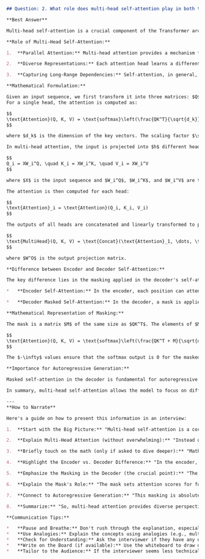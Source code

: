 ```markdown
## Question: 2. What role does multi-head self-attention play in both the encoder and decoder? How does the masked self-attention in the decoder differ from that in the encoder?

**Best Answer**

Multi-head self-attention is a crucial component of the Transformer architecture, playing a vital role in both the encoder and decoder. It allows the model to attend to different parts of the input sequence and capture various relationships and dependencies. The key idea is to project the input into multiple subspaces (heads) and perform self-attention independently in each subspace. This enables the model to learn diverse representations and attend to different aspects of the input sequence simultaneously.

**Role of Multi-Head Self-Attention:**

1.  **Parallel Attention:** Multi-head attention provides a mechanism for the model to attend to different parts of the input sequence in parallel. This is achieved by splitting the input into multiple heads and computing attention independently for each head.

2.  **Diverse Representations:** Each attention head learns a different set of weights, allowing the model to capture diverse relationships and dependencies between input elements.  The concatenation of these diverse representations creates a richer, more expressive representation of the input sequence.

3.  **Capturing Long-Range Dependencies:** Self-attention, in general, allows the model to directly attend to any part of the input sequence, regardless of the distance. Multi-head attention amplifies this capability by providing multiple perspectives on these dependencies.

**Mathematical Formulation:**

Given an input sequence, we first transform it into three matrices: $Q$ (query), $K$ (key), and $V$ (value).
For a single head, the attention is computed as:

$$
\text{Attention}(Q, K, V) = \text{softmax}\left(\frac{QK^T}{\sqrt{d_k}}\right)V
$$

where $d_k$ is the dimension of the key vectors. The scaling factor $\sqrt{d_k}$ is used to prevent the dot products from becoming too large, which can lead to small gradients after the softmax.

In multi-head attention, the input is projected into $h$ different heads:

$$
Q_i = XW_i^Q, \quad K_i = XW_i^K, \quad V_i = XW_i^V
$$

where $X$ is the input sequence and $W_i^Q$, $W_i^K$, and $W_i^V$ are the projection matrices for the $i$-th head.

The attention is then computed for each head:

$$
\text{Attention}_i = \text{Attention}(Q_i, K_i, V_i)
$$

The outputs of all heads are concatenated and linearly transformed to produce the final output:

$$
\text{MultiHead}(Q, K, V) = \text{Concat}(\text{Attention}_1, \dots, \text{Attention}_h)W^O
$$

where $W^O$ is the output projection matrix.

**Difference between Encoder and Decoder Self-Attention:**

The key difference lies in the masking applied in the decoder's self-attention mechanism.

*   **Encoder Self-Attention:** In the encoder, each position can attend to all positions in the input sequence. There is no masking applied. The encoder is responsible for understanding the full context of the input.

*   **Decoder Masked Self-Attention:** In the decoder, a mask is applied to prevent each position from attending to future positions. This is crucial for autoregressive generation, where the model generates the output sequence one token at a time, conditioned on the previously generated tokens. The mask ensures that the prediction for a given position only depends on the known outputs at previous positions.  Without this mask, the decoder could "cheat" by looking at future tokens, rendering the training process useless for autoregressive generation.

**Mathematical Representation of Masking:**

The mask is a matrix $M$ of the same size as $QK^T$. The elements of $M$ are set to $-\infty$ for the positions that should be masked and $0$ otherwise. The attention calculation in the decoder becomes:

$$
\text{Attention}(Q, K, V) = \text{softmax}\left(\frac{QK^T + M}{\sqrt{d_k}}\right)V
$$

The $-\infty$ values ensure that the softmax output is 0 for the masked positions, effectively preventing attention to those positions.

**Importance for Autoregressive Generation:**

Masked self-attention in the decoder is fundamental for autoregressive generation. It ensures that the model learns to predict the next token based only on the tokens generated so far, mimicking the real-world scenario where the future is unknown. This enables the model to generate coherent and contextually relevant sequences.

In summary, multi-head self-attention allows the model to focus on different parts of the input sequence simultaneously, while the masking in the decoder prevents information leakage and ensures proper autoregressive generation. These features are key to the Transformer's success in various NLP tasks.

---
**How to Narrate**

Here's a guide on how to present this information in an interview:

1.  **Start with the Big Picture:** "Multi-head self-attention is a core component of Transformers, enabling the model to capture complex relationships within sequences. It’s used in both the encoder and decoder, but with a critical difference in the decoder: masking."

2.  **Explain Multi-Head Attention (without overwhelming):** "Instead of performing a single attention calculation, we project the input into multiple 'heads'. Each head learns different relationships, allowing the model to attend to the input from various perspectives simultaneously.  Think of it as having multiple experts looking at the data, each focusing on something different."

3.  **Briefly touch on the math (only if asked to dive deeper):** "Mathematically, we're projecting the input into Query, Key, and Value matrices for each head, calculating attention using the softmax function on $QK^T$, scaling by $\sqrt{d_k}$ to stabilize training, and then concatenating the results from each head." (Write the attention equation $$ \text{Attention}(Q, K, V) = \text{softmax}\left(\frac{QK^T}{\sqrt{d_k}}\right)V$$ on whiteboard, if available)

4.  **Highlight the Encoder vs. Decoder Difference:** "In the encoder, each position can attend to all other positions. This allows the encoder to fully understand the context of the input."

5.  **Emphasize the Masking in the Decoder (the crucial point):** "The decoder is where masking comes in.  Because the decoder generates the output sequence one token at a time *auto-regressively*, we *must* prevent it from 'peeking' at future tokens during training. We do this by applying a mask to the attention scores."

6.  **Explain the Mask's Role:** "The mask sets attention scores for future positions to negative infinity (or a very large negative number). This forces the softmax to output zero probability for those positions, effectively ignoring them. This ensures the decoder learns to predict each token conditioned only on the tokens it has already generated." (If asked, write down the attention equation $$ \text{Attention}(Q, K, V) = \text{softmax}\left(\frac{QK^T + M}{\sqrt{d_k}}\right)V$$ to show the effect of mask $M$.)

7.  **Connect to Autoregressive Generation:** "This masking is absolutely essential for autoregressive generation because it mimics how we generate sequences in the real world – one step at a time, without knowing the future. Without masking, the model would learn to 'cheat' and wouldn't be able to generate sequences correctly."

8.  **Summarize:** "So, multi-head attention provides diverse perspectives, while masking in the decoder ensures the model learns to generate sequences in a proper autoregressive fashion."

**Communication Tips:**

*   **Pause and Breathe:** Don't rush through the explanation, especially when explaining the math.
*   **Use Analogies:** Explain the concepts using analogies (e.g., multiple experts looking at data) to make them easier to understand.
*   **Check for Understanding:** Ask the interviewer if they have any questions or if they would like you to elaborate on any specific point.
*   **Write on the Board (if available):** Use the whiteboard to draw diagrams or write down key equations. This can help the interviewer visualize the concepts and follow your explanation.
*   **Tailor to the Audience:** If the interviewer seems less technical, focus on the high-level concepts and avoid diving too deep into the math. If they seem more technical, be prepared to provide more detailed explanations.
```